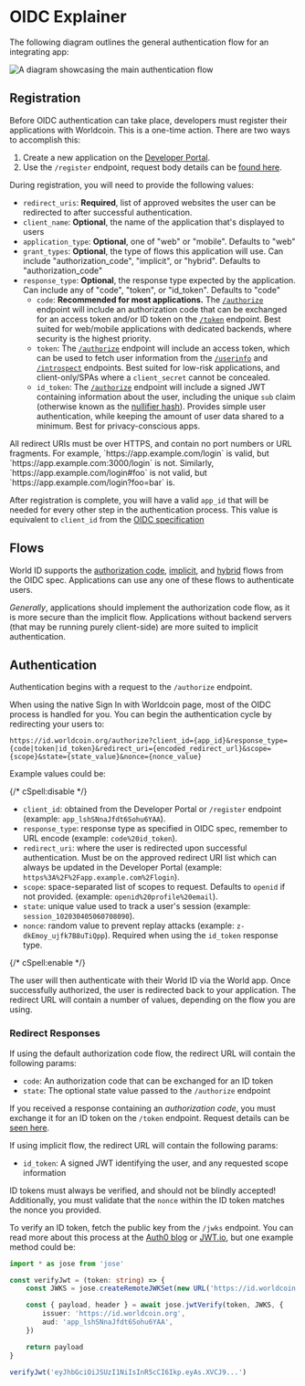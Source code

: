 # OIDC Explainer

The following diagram outlines the general authentication flow for an integrating app:

<Fence className="bg-gray-50">![A diagram showcasing the main authentication flow](/images/docs/id/sign-in.svg)</Fence>

## Registration

Before OIDC authentication can take place, developers must register their applications with Worldcoin. This is a one-time action. There are two ways to accomplish this:

1. Create a new application on the [Developer Portal](https://developer.worldcoin.org).
2. Use the `/register` endpoint, request body details can be [found here](/reference/sign-in#register-app).

During registration, you will need to provide the following values:

-   `redirect_uris`: **Required**, list of approved websites the user can be redirected to after successful authentication.
-   `client_name`: **Optional**, the name of the application that's displayed to users
-   `application_type`: **Optional**, one of "web" or "mobile". Defaults to "web"
-   `grant_types`: **Optional**, the type of flows this application will use. Can include "authorization_code", "implicit", or "hybrid". Defaults to "authorization_code"
-   `response_type`: **Optional**, the response type expected by the application. Can include any of "code", "token", or "id_token". Defaults to "code"
    -   `code`: **Recommended for most applications.** The [`/authorize`](#authentication) endpoint will include an authorization code that can be exchanged for an access token and/or ID token on the [`/token`](/api/sign-in-reference#exchange-code) endpoint. Best suited for web/mobile applications with dedicated backends, where security is the highest priority.
    -   `token`: The [`/authorize`](#authentication) endpoint will include an access token, which can be used to fetch user information from the [`/userinfo`](/api/sign-in-reference#get-user-info) and [`/introspect`](/api/sign-in-reference#introspect) endpoints. Best suited for low-risk applications, and client-only/SPAs where a `client_secret` cannot be concealed.
    -   `id_token`: The [`/authorize`](#authentication) endpoint will include a signed JWT containing information about the user, including the unique `sub` claim (otherwise known as the [nullifier hash](/idkit/reference#response)). Provides simple user authentication, while keeping the amount of user data shared to a minimum. Best for privacy-conscious apps.

<Note>
	All redirect URIs must be over HTTPS, and contain no port numbers or URL fragments. For example, `https://app.example.com/login` is valid, but `https://app.example.com:3000/login` is not. Similarly, `https://app.example.com/login#foo` is not valid, but `https://app.example.com/login?foo=bar` is.
</Note>

After registration is complete, you will have a valid `app_id` that will be needed for every other step in the authentication process. This value is equivalent to `client_id` from the [OIDC specification](https://openid.net/specs/openid-connect-core-1_0.html#AuthRequest)

## Flows

World ID supports the [authorization code](https://openid.net/specs/openid-connect-core-1_0.html#CodeFlowAuth), [implicit](https://openid.net/specs/openid-connect-core-1_0.html#ImplicitFlowAuth), and [hybrid](https://openid.net/specs/openid-connect-core-1_0.html#HybridFlowAuth) flows from the OIDC spec. Applications can use any one of these flows to authenticate users.

_Generally_, applications should implement the authorization code flow, as it is more secure than the implicit flow. Applications without backend servers (that may be running purely client-side) are more suited to implicit authentication.

## Authentication

Authentication begins with a request to the `/authorize` endpoint.

When using the native Sign In with Worldcoin page, most of the OIDC process is handled for you. You can begin the authentication cycle by redirecting your users to:

```
https://id.worldcoin.org/authorize?client_id={app_id}&response_type={code|token|id_token}&redirect_uri={encoded_redirect_url}&scope={scope}&state={state_value}&nonce={nonce_value}
```

Example values could be:

{/* cSpell:disable */}

-   `client_id`: obtained from the Developer Portal or `/register` endpoint (example: `app_lshSNnaJfdt6Sohu6YAA`).
-   `response_type`: response type as specified in OIDC spec, remember to URL encode (example: `code%20id_token`).
-   `redirect_uri`: where the user is redirected upon successful authentication. Must be on the approved redirect URI list which can always be updated in the Developer Portal (example: `https%3A%2F%2Fapp.example.com%2Flogin`).
-	`scope`: space-separated list of scopes to request. Defaults to `openid` if not provided. (example: `openid%20profile%20email`).
-   `state`: unique value used to track a user's session (example: `session_102030405060708090`).
-   `nonce`: random value to prevent replay attacks (example: `z-dkEmoy_ujfk7B8uTiQpp`). Required when using the `id_token` response type.

{/* cSpell:enable */}

The user will then authenticate with their World ID via the World app. Once successfully authorized, the user is redirected back to your application. The redirect URL will contain a number of values, depending on the flow you are using.

### Redirect Responses

If using the default authorization code flow, the redirect URL will contain the following params:

-   `code`: An authorization code that can be exchanged for an ID token
-   `state`: The optional state value passed to the `/authorize` endpoint

If you received a response containing an _authorization code_, you must exchange it for an ID token on the `/token` endpoint. Request details can be [seen here](/reference/sign-in#exchange-code).

If using implicit flow, the redirect URL will contain the following params:

-   `id_token`: A signed JWT identifying the user, and any requested scope information

<Note type="warning">ID tokens must always be verified, and should not be blindly accepted! Additionally, you must validate that the `nonce` within the ID token matches the nonce you provided.</Note>

To verify an ID token, fetch the public key from the `/jwks` endpoint. You can read more about this process at the [Auth0 blog](https://auth0.com/blog/navigating-rs256-and-jwks/) or [JWT.io](https://jwt.io/), but one example method could be:

```ts
import * as jose from 'jose'

const verifyJwt = (token: string) => {
	const JWKS = jose.createRemoteJWKSet(new URL('https://id.worldcoin.org/jwks.json'))

	const { payload, header } = await jose.jwtVerify(token, JWKS, {
		issuer: 'https://id.worldcoin.org',
		aud: 'app_lshSNnaJfdt6Sohu6YAA',
	})

	return payload
}

verifyJwt('eyJhbGciOiJSUzI1NiIsInR5cCI6Ikp.eyAs.XVCJ9...')
```
